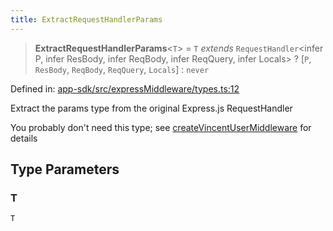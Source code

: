 ```yaml
---
title: ExtractRequestHandlerParams
---
```


> **ExtractRequestHandlerParams**\<`T`\> = `T` *extends* `RequestHandler`\<infer P, infer ResBody, infer ReqBody, infer ReqQuery, infer Locals\> ? \[`P`, `ResBody`, `ReqBody`, `ReqQuery`, `Locals`\] : `never`

Defined in: [app-sdk/src/expressMiddleware/types.ts:12](https://github.com/LIT-Protocol/Vincent/blob/59bbcc58961d006596c8c80671cc1200f69f2946/packages/libs/app-sdk/src/expressMiddleware/types.ts#L12)

Extract the params type from the original Express.js RequestHandler

You probably don't need this type; see [createVincentUserMiddleware](/api-reference/app-sdk/expressMiddleware/functions/createVincentUserMiddleware) for details

## Type Parameters

### T

`T`
